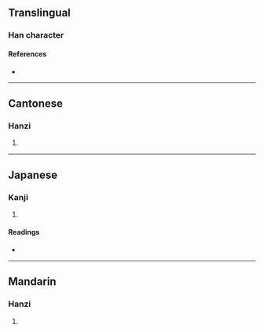 {{character info}}
==Translingual==

===Han character===
{{Han char|rn=38|rad=女|as=09|sn=12|four=46427|canj=VWB|ids=⿰女胃}}

====References====
* {{Han ref|kx=0267.270|dkj=06532|dj=0535.020|hdz=21065.070|uh=5AA6|ud=23206|bh=D8BC|bd=55484}}

----

==Cantonese==

===Hanzi===
{{yue-hanzi|jyut=[[wai6]]|y=wai6}}

# {{rfdef|yue|sort=女09}}

----

==Japanese==

===Kanji===
{{ja-kanji|grade=|rs=女09}}

# {{rfdef|ja|sort=女09}}

====Readings====
* {{ja-readings|on=[[い]] (i)|kun=[[いもうと]] (imouto)}}

----

==Mandarin==

===Hanzi===
{{cmn-hanzi|pin=[[wèi]] ([[wei4]])|wg=wei<sup>4</sup>}}

# {{rfdef|cmn|sort=女09}}